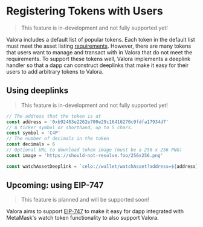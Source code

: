 # Registering Tokens with Users

> This feature is in-development and not fully supported yet!

Valora includes a default list of popular tokens. Each token in the
default list must meet the asset listing <a href={props.assetGuidelines}>requirements</a>.
However, there are many tokens that users
want to manage and transact with in Valora that do not meet the requirements. To
support these tokens well, Valora implements a deeplink handler so
that a dapp can construct deeplinks that make it easy for their users
to add arbitrary tokens to Valora.

## Using deeplinks

> This feature is in-development and not fully supported yet!

```ts
// The address that the token is at
const address = '0xb92463e2262e700e29c16416270c9fdfa17934d7'
// A ticker symbol or shorthand, up to 5 chars.
const symbol = 'C4P'
// The number of decimals in the token
const decimals = 6
// Optional URL to download token image (must be a 256 x 256 PNG)
const image = 'https://should-not-resolve.foo/256x256.png'

const watchAssetDeeplink = `celo://wallet/watchAsset?address=${address}&symbol=${symbol}&decimals=${decimals}&image=${encodeURIComponent(image)}`
```

## Upcoming: using EIP-747

> This feature is planned and will be supported soon!

Valora aims to support
[EIP-747](https://github.com/ethereum/EIPs/blob/master/EIPS/eip-747.md)
to make it easy for dapp integrated with MetaMask's watch token
functionality to also support Valora.
